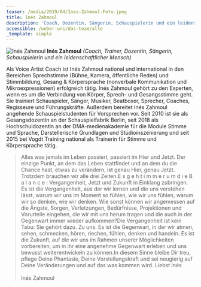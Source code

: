 ```yaml
---
teaser: /media/2019/04/Ines-Zahmoul-Foto.jpeg
title: Inés Zahmoul
description: 'Coach, Dozentin, Sängerin, Schauspielerin und ein leidenschaftlicher Mensch'
accessible: /ueber-uns/das-team/alle
_template: simple
---
```


![Inés Zahmoul](/media/2019/04/Ines-Zahmoul-Foto.jpeg 'Inés Zahmoul') **Inés Zahmoul** _(Coach, Trainer, Dozentin, Sängerin, Schauspielerin und ein leidenschaftlicher Mensch)_

Als Voice Artist Coach ist Inés Zahmoul national und international in den Bereichen Sprechstimme (Bühne, Kamera, öffentliche Reden) und Stimmbildung, Gesang & Körpersprache (nonverbale Kommunikation und Mikroexpressionen) erfolgreich tätig. Inés Zahmoul gehört zu den Experten, wenn es um die Verbindung von Körper, Sprech- und Gesangsstimme geht. Sie trainiert Schauspieler, Sänger, Musiker, Beatboxer, Sprecher, Coaches, Regisseure und Führungskräfte. Außerdem bereitet Inés Zahmoul angehende Schauspielstudenten für Vorsprechen vor. Seit 2010 ist sie als Gesangsdozentin an der Schauspielfabrik Berlin, seit 2018 als Hochschuldozentin an der DMA-medienakademie für die Module Stimme und Sprache, Darstellerische Grundlagen und Studioinszenierung und seit 2015 bei Vogdt Training national als Trainerin für Stimme und Körpersprache tätig.

> Alles was jemals im Leben passiert, passiert im Hier und Jetzt. Der einzige Punkt, an dem das Leben stattfindet und an dem du die Chance hast, etwas zu verändern, ist genau Hier, genau Jetzt. Trotzdem brauchen wir alle drei Zeiten.E s g e h t i m m e r u m d i e B a l a n c e : Vergangenheit, Jetzt und Zukunft in Einklang zubringen. Es ist die Vergangenheit, aus der wir lernen und die uns verstehen lässt, warum wir uns im Moment so fühlen, wie wir uns fühlen, warum wir so denken, wie wir denken. Wie sonst können wir angemessen auf die Ängste, Sorgen, Verletzungen, Bedürfnisse, Projektionen und Vorurteile eingehen, die wir mit uns herum tragen und die auch in der Gegenwart immer wieder aufkommen?Die Vergangenheit ist kein Tabu: Sie gehört dazu. Zu uns. Es ist die Gegenwart, in der wir atmen, sehen, schmecken, hören, riechen, fühlen, denken und handeln. Es ist die Zukunft, auf die wir uns im Rahmen unserer Möglichkeiten vorbereiten, um in ihr eine angenehme Gegenwart erleben und uns bewusst weiterentwickeln zu können.In diesem Sinne bleibe Dir treu, pflege Deine Phantasie, Deine Vorstellungskraft und sei neugierig auf Deine Veränderungen und auf das was kommen wird. Liebst Inés\
> \
> Inés Zahmoul
